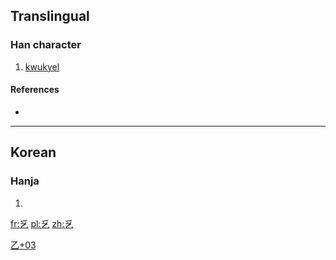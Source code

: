 ==Translingual==

===Han character===
{{Han char|rn=5|rad=乙|as=03|sn=4|four=20717|canj=HCN|ids=⿱乊乙}}

# [[kwukyel]]

====References====
* {{Han ref|kx=0084.071|dj=0171.041|hdz=10051.161|uh=4E65|ud=20069}}

----

==Korean==

===Hanja===
{{ko-hanja|hangeul=홀|rv=hol|mr=hol}}

# {{defn|lang=ko|sort=乙03}}

[[Category:Korean-only CJKV Characters|乙+03]]

[[fr:乥]]
[[pl:乥]]
[[zh:乥]]